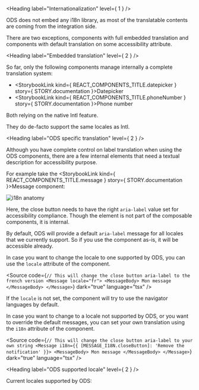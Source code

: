
<Meta title="OVHcloud Design System/Guides/Internationalization" />

<Heading label="Internationalization" level={ 1 } />

ODS does not embed any i18n library, as most of the translatable contents are coming from the integration side.

There are two exceptions, components with full embedded translation and components with default translation on some accessibility attribute.

<Heading label="Embedded translation" level={ 2 } />

So far, only the following components manage internally a complete translation system:
- <StorybookLink kind={ REACT_COMPONENTS_TITLE.datepicker } story={ STORY.documentation }>Datepicker</StorybookLink>
- <StorybookLink kind={ REACT_COMPONENTS_TITLE.phoneNumber } story={ STORY.documentation }>Phone number</StorybookLink>

Both relying on the native <ExternalLink href="https://developer.mozilla.org/en-US/docs/Web/JavaScript/Reference/Global_Objects/Intl">Intl</ExternalLink> feature.

They do de-facto support the same locales as <ExternalLink href="https://developer.mozilla.org/en-US/docs/Web/JavaScript/Reference/Global_Objects/Intl">Intl</ExternalLink>.

<Heading label="ODS specific translation" level={ 2 } />

Although you have complete control on label translation when using the ODS components, there are a few internal elements
that need a textual description for accessibility purpose.

For example take the <StorybookLink kind={ REACT_COMPONENTS_TITLE.message } story={ STORY.documentation }>Message</StorybookLink> component:

![i18n anatomy](components/message/anatomy-i18n.png "i18n anatomy")

Here, the close button needs to have the right `aria-label` value set for accessibility compliance.
Though the element is not part of the composable components, it is internal.

By default, ODS will provide a default `aria-label` message for all locales that we currently support.
So if you use the component as-is, it will be accessible already.

In case you want to change the locale to one supported by ODS, you can use the `locale` attribute of the component.

<Source code={`
// This will change the close button aria-label to the french version
<Message locale="fr">
  <MessageBody>
    Mon message
  </MessageBody>
</Message>
`}
        dark="true"
        language="tsx" />

If the `locale` is not set, the component will try to use the navigator languages by default.

In case you want to change to a locale not supported by ODS, or you want to override the default messages,
you can set your own translation using the `i18n` attribute of the component.

<Source code={`
// This will change the close button aria-label to your own string
<Message i18n={{ [MESSAGE_I18N.closeButton]: 'Remove the notification' }}>
  <MessageBody>
    Mon message
  </MessageBody>
</Message>
`}
        dark="true"
        language="tsx" />

<Heading label="ODS supported locale" level={ 2 } />

Current locales supported by ODS:

<OdsLocaleList />
